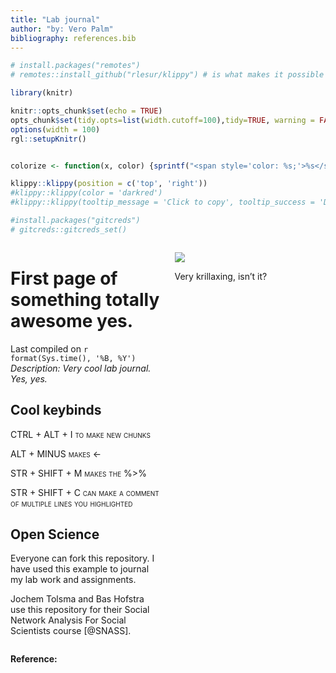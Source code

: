 ```yaml
---
title: "Lab journal"
author: "by: Vero Palm"
bibliography: references.bib
---
```


```r
# install.packages("remotes")
# remotes::install_github("rlesur/klippy") # is what makes it possible to hover over top right of code on website to COPY AND PASTE it 
```

```r
library(knitr)

knitr::opts_chunk$set(echo = TRUE)
opts_chunk$set(tidy.opts=list(width.cutoff=100),tidy=TRUE, warning = FALSE, message = FALSE,comment = "#>", cache=TRUE, class.source=c("test"), class.output=c("test2"))
options(width = 100)
rgl::setupKnitr()


colorize <- function(x, color) {sprintf("<span style='color: %s;'>%s</span>", color, x) }

```

```r
klippy::klippy(position = c('top', 'right'))
#klippy::klippy(color = 'darkred')
#klippy::klippy(tooltip_message = 'Click to copy', tooltip_success = 'Done')
```

```r
#install.packages("gitcreds")
# gitcreds::gitcreds_set()
```

::: columns
::: {.column width="50%"}
# First page of something totally awesome yes.
Last compiled on `r format(Sys.time(), '%B, %Y')`
*Description: Very cool lab journal. Yes, yes.*

## Cool keybinds 

[CTRL + ALT + I to make new chunks]{.smallcaps}

[ALT + MINUS makes \<-]{.smallcaps}

[STR + SHIFT + M makes the %\>%]{.smallcaps}

[STR + SHIFT + C can make a comment of multiple lines you highlighted]{.smallcaps}



```{=html}
<!--- The ---- is a visual line (page break looking mf) on the 
website 
Always ADD A SPACE BETWEEN A PAGE BREAK AND the next comment, otherwise it will appear on page --->
```
```{=html}
<!--- This is the best way to write a comment. 
It also demonstrates, you can add html directly in your rmarkdown file. See: https://www.w3schools.com/html/html_comments.asp --->
```
```{=html}
<!--- to use a multi column page we use Pandoc's fenced Div. 
see here: https://bookdown.org/yihui/rmarkdown-cookbook/multi-column.html 
But please note, we are not here to make a beautiful website, our intention is just to have a quick lab journal up and running --->
```

## Open Science

Everyone can fork this repository. I have used this example to journal my lab work and assignments.

Jochem Tolsma and Bas Hofstra use this repository for their Social Network Analysis For Social Scientists course [@SNASS]. <!--- this is a reference, stored in references.bib. It will be automatically added at the bottom of the page --->


:::

::: {.column width="50%"}
![](images/krill-issue.jpg)

Very krillaxing, isn't it? 

:::
:::


**Reference:**

